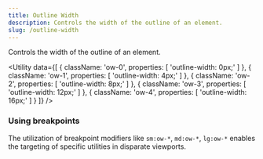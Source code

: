 ```yaml
---
title: Outline Width
description: Controls the width of the outline of an element.
slug: /outline-width
---
```



Controls the width of the outline of an element.

<Utility
  data={[
    {
      className: 'ow-0',
      properties: [
        'outline-width: 0px;'
      ]
    },
    {
      className: 'ow-1',
      properties: [
        'outline-width: 4px;'
      ]
    },
    {
      className: 'ow-2',
      properties: [
        'outline-width: 8px;'
      ]
    },
    {
      className: 'ow-3',
      properties: [
        'outline-width: 12px;'
      ]
    },
    {
      className: 'ow-4',
      properties: [
        'outline-width: 16px;'
      ]
    }
  ]}
/>

### Using breakpoints

The utilization of breakpoint modifiers like `sm:ow-*`, `md:ow-*`, `lg:ow-*` enables the targeting of specific utilities in disparate viewports.